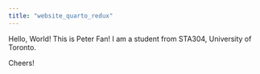 ```yaml
---
title: "website_quarto_redux"
---
```


Hello, World! This is Peter Fan! I am a student from STA304, University of Toronto.

Cheers!
